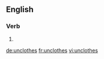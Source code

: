 
==English==

===Verb===
{{head|en|verb form}}

# {{en-third-person singular of|unclothe}}

[[de:unclothes]]
[[fr:unclothes]]
[[vi:unclothes]]